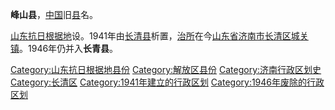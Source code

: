 '''峰山县'''，[[中国|中国]]旧[[县|县]]名。

[[山东抗日根据地|山东抗日根据地]]设。1941年由[[长清县|长清县]]析置，[[治所|治所]]在今[[山东省|山东省]][[济南市|济南市]][[长清区|长清区]][[城关镇|城关镇]]。1946年仍并入'''长青县'''。 

{{中华民国大陆时期行政区划小作品}}
[[Category:山东抗日根据地县份|Category:山东抗日根据地县份]]
[[Category:解放区县份|Category:解放区县份]]
[[Category:济南行政区划史|Category:济南行政区划史]]
[[Category:长清区|Category:长清区]]
[[Category:1941年建立的行政区划|Category:1941年建立的行政区划]]
[[Category:1946年废除的行政区划|Category:1946年废除的行政区划]]